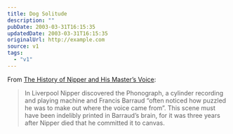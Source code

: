 ```yaml
---
title: Dog Solitude
description: ""
pubDate: 2003-03-31T16:15:35
updatedDate: 2003-03-31T16:15:35
originalUrl: http://example.com
source: v1
tags:
  - "v1"
---
```


From [The History of Nipper and His Master&#8217;s Voice][1]:

> In Liverpool Nipper discovered the Phonograph, a cylinder recording and playing machine and Francis Barraud &#8220;often noticed how puzzled he was to make out where the voice came from&#8221;. This scene must have been indelibly printed in Barraud&#8217;s brain, for it was three years after Nipper died that he committed it to canvas.

[1]: http://www.danbbs.dk/~erikoest/nipper.htm
